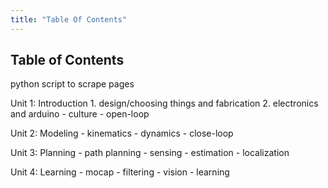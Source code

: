 ```yaml
---
title: "Table Of Contents"
---
```


## Table of Contents

python script to scrape pages

Unit 1: Introduction
1. design/choosing things and fabrication
2. electronics and arduino
- culture
- open-loop

Unit 2: Modeling
- kinematics
- dynamics
- close-loop

Unit 3: Planning
- path planning
- sensing
- estimation
- localization

Unit 4: Learning
- mocap
- filtering
- vision
- learning

